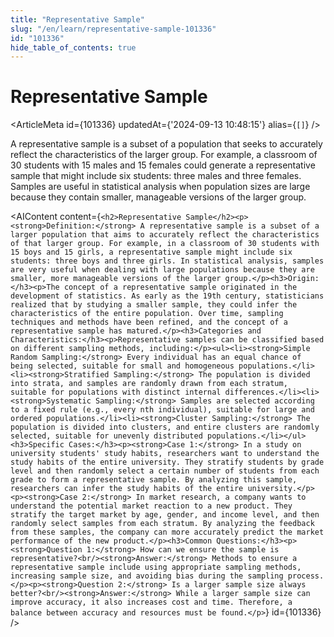 ```yaml
---
title: "Representative Sample"
slug: "/en/learn/representative-sample-101336"
id: "101336"
hide_table_of_contents: true
---
```



# Representative Sample

<ArticleMeta id={101336} updatedAt={'2024-09-13 10:48:15'} alias={`[]`} />
<div className='border-solid border-b border-t-0 my-4 border-[var(--ifm-color-gray-300)]' />

A representative sample is a subset of a population that seeks to accurately reflect the characteristics of the larger group. For example, a classroom of 30 students with 15 males and 15 females could generate a representative sample that might include six students: three males and three females. Samples are useful in statistical analysis when population sizes are large because they contain smaller, manageable versions of the larger group.

<AIContent content={`<h2>Representative Sample</h2><p><strong>Definition:</strong> A representative sample is a subset of a larger population that aims to accurately reflect the characteristics of that larger group. For example, in a classroom of 30 students with 15 boys and 15 girls, a representative sample might include six students: three boys and three girls. In statistical analysis, samples are very useful when dealing with large populations because they are smaller, more manageable versions of the larger group.</p><h3>Origin:</h3><p>The concept of a representative sample originated in the development of statistics. As early as the 19th century, statisticians realized that by studying a smaller sample, they could infer the characteristics of the entire population. Over time, sampling techniques and methods have been refined, and the concept of a representative sample has matured.</p><h3>Categories and Characteristics:</h3><p>Representative samples can be classified based on different sampling methods, including:</p><ul><li><strong>Simple Random Sampling:</strong> Every individual has an equal chance of being selected, suitable for small and homogeneous populations.</li><li><strong>Stratified Sampling:</strong> The population is divided into strata, and samples are randomly drawn from each stratum, suitable for populations with distinct internal differences.</li><li><strong>Systematic Sampling:</strong> Samples are selected according to a fixed rule (e.g., every nth individual), suitable for large and ordered populations.</li><li><strong>Cluster Sampling:</strong> The population is divided into clusters, and entire clusters are randomly selected, suitable for unevenly distributed populations.</li></ul><h3>Specific Cases:</h3><p><strong>Case 1:</strong> In a study on university students' study habits, researchers want to understand the study habits of the entire university. They stratify students by grade level and then randomly select a certain number of students from each grade to form a representative sample. By analyzing this sample, researchers can infer the study habits of the entire university.</p><p><strong>Case 2:</strong> In market research, a company wants to understand the potential market reaction to a new product. They stratify the target market by age, gender, and income level, and then randomly select samples from each stratum. By analyzing the feedback from these samples, the company can more accurately predict the market performance of the new product.</p><h3>Common Questions:</h3><p><strong>Question 1:</strong> How can we ensure the sample is representative?<br/><strong>Answer:</strong> Methods to ensure a representative sample include using appropriate sampling methods, increasing sample size, and avoiding bias during the sampling process.</p><p><strong>Question 2:</strong> Is a larger sample size always better?<br/><strong>Answer:</strong> While a larger sample size can improve accuracy, it also increases cost and time. Therefore, a balance between accuracy and resources must be found.</p>`} id={101336} />
